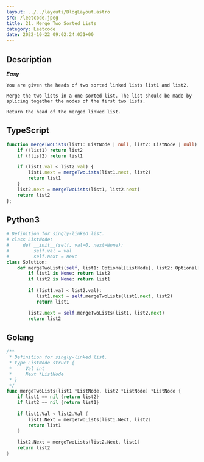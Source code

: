 ```yaml
---
layout: ../../layouts/BlogLayout.astro 
src: /leetcode.jpeg
title: 21. Merge Two Sorted Lists
category: Leetcode 
date: 2022-10-22 09:02:24.031+00 
---
```


## Description
***Easy***
```
You are given the heads of two sorted linked lists list1 and list2.

Merge the two lists in a one sorted list. The list should be made by splicing together the nodes of the first two lists.

Return the head of the merged linked list.
```
## TypeScript
```typescript
function mergeTwoLists(list1: ListNode | null, list2: ListNode | null): ListNode | null {
    if (!list1) return list2
    if (!list2) return list1 

    if (list1.val < list2.val) {
        list1.next = mergeTwoLists(list1.next, list2)
        return list1
    }
    list2.next = mergeTwoLists(list1, list2.next)
    return list2
};
```

## Python3
```python
# Definition for singly-linked list.
# class ListNode:
#     def __init__(self, val=0, next=None):
#         self.val = val
#         self.next = next
class Solution:
    def mergeTwoLists(self, list1: Optional[ListNode], list2: Optional[ListNode]) -> Optional[ListNode]:
        if list1 is None: return list2 
        if list2 is None: return list1 
        
        if (list1.val < list2.val):
           list1.next = self.mergeTwoLists(list1.next, list2)
           return list1

        list2.next = self.mergeTwoLists(list1, list2.next)
        return list2
```
## Golang
```go
/**
 * Definition for singly-linked list.
 * type ListNode struct {
 *     Val int
 *     Next *ListNode
 * }
 */
func mergeTwoLists(list1 *ListNode, list2 *ListNode) *ListNode {
    if list1 == nil {return list2}
    if list2 == nil {return list1}
    
    if list1.Val < list2.Val {
        list1.Next = mergeTwoLists(list1.Next, list2)
        return list1
    }
    
    list2.Next = mergeTwoLists(list2.Next, list1)
    return list2
}
```
